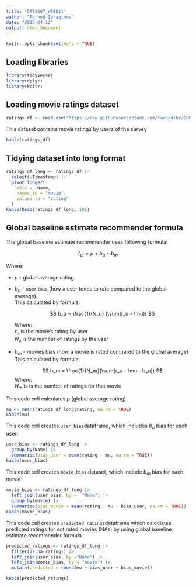 ---
title: "DATA607_WEEK11"
author: "Farhod Ibragimov"
date: "2025-04-12"
output: html_document
---

```{r setup, include=FALSE}
knitr::opts_chunk$set(echo = TRUE)
```

## Loading libraries

```{r}
library(tidyverse)
library(dplyr)
library(knitr)

```

## Loading movie ratings dataset

```{r}
ratings_df <- read.csv("https://raw.githubusercontent.com/farhodibr/CUNY-SPS-MSDS/refs/heads/main/DATA607/LAB11/movie_reviews%20-%20Form%20Responses%201.csv")

```

This dataset contains movie ratings by users of the survey

```{r}
kable(ratings_df)
```

## Tidying dataset into long format

```{r}
ratings_df_long <- ratings_df |>
  select(-Timestamp) |>
  pivot_longer(
    cols = -Name,
    names_to = "movie",
    values_to = "rating"
  )
kable(head(ratings_df_long, 10))
```

## Global baseline estimate recommender formula

The global baseline estimate recommender uses following formula:

$$
\hat{r}_{ui} = \mu + b_u + b_m
$$

Where:

-   $\mu$ - global average rating

-   $b_u$ - user bias (how a user tends to rate compared to the global average). \
    This calculated by formula:

    $$
    b_u = \frac{1}{N_u} (\sum(r_u - \mu)) 
    $$

    Where: \
    $r_u$ is the movie's rating by user \
    $N_u$ is the number of ratings by the user

-   $b_m$ - movies bias (how a movie is rated compared to the global average)\
    This calculated by formula:

    $$
    b_m = \frac{1}{N_m}(\sum(r_u - \mu - b_u))
    $$ Where: \
    $N_m$ is is the number of ratings for that movie

This code cell calculates $\mu$ (global average rating)

```{r}
mu <- mean(ratings_df_long$rating, na.rm = TRUE)
kable(mu)
```

This code cell creates `user_bias`dataframe, which includes $b_u$ bias for each user:

```{r}
user_bias <- ratings_df_long |>
  group_by(Name) |>
  summarise(bias_user = mean(rating - mu, na.rm = TRUE))
kable(user_bias)
```

This code cell creates `movie_bias` dataset, which include $b_m$ bias for each movie:

```{r}
movie_bias <- ratings_df_long |>
  left_join(user_bias, by =  "Name") |>
  group_by(movie) |>
  summarise(bias_movie = mean(rating - mu - bias_user, na.rm = TRUE))
kable(movie_bias)
```

This code cell creates `predicted_ratings`dataframe which calculates predicted ratings for not rated movies (NAs) by using global baseline estimate recommender formula

```{r}
predicted_ratings <- ratings_df_long |>
  filter(is.na(rating)) |>
  left_join(user_bias, by ="Name") |>
  left_join(movie_bias, by = "movie") |>
  mutate(predicted = round(mu + bias_user + bias_movie))

kable(predicted_ratings)
```
